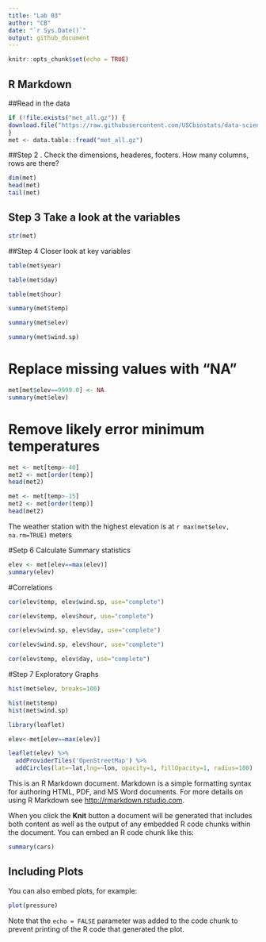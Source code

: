 ```yaml
---
title: "Lab 03"
author: "CB"
date: "`r Sys.Date()`"
output: github_document 
---
```


```r
knitr::opts_chunk$set(echo = TRUE)
```

## R Markdown

##Read in the data
```r
if (!file.exists("met_all.gz")) {
download.file("https://raw.githubusercontent.com/USCbiostats/data-science-data/master/02_met/met_all.gz", "met_all.gz", method="libcurl", timeout = 60)
}
met <- data.table::fread("met_all.gz")
```
##Step 2 . Check the dimensions, headeres, footers. How many columns, rows are there?
```r
dim(met)
head(met)
tail(met)
```

## Step 3 Take a look at the variables
```r
str(met)
```
##Step 4 Closer look at key variables
```r
table(met$year)
```
```r
table(met$day)
```
```r
table(met$hour)
```

```r
summary(met$temp)
```

```r
summary(met$elev)
```
```r
summary(met$wind.sp)
```

# Replace missing values with "NA"
```r
met[met$elev==9999.0] <- NA
summary(met$elev)
```
# Remove likely error minimum temperatures 
```r
met <- met[temp>-40]
met2 <- met[order(temp)]
head(met2)
```
```r
met <- met[temp>-15]
met2 <- met[order(temp)]
head(met2)
```


The weather station with the highest elevation is at `r max(met$elev, na.rm=TRUE)` meters

#Setp 6 Calculate Summary statistics 
```r
elev <- met[elev==max(elev)]
summary(elev)
```
#Correlations
```r
cor(elev$temp, elev$wind.sp, use="complete")
```
```r
cor(elev$temp, elev$hour, use="complete")
```
```r
cor(elev$wind.sp, elev$day, use="complete")
```
```r
cor(elev$wind.sp, elev$hour, use="complete")
```
```r
cor(elev$temp, elev$day, use="complete")
```
#Step 7 Exploratory Graphs
```r
hist(met$elev, breaks=100)
```

```r
hist(met$temp)
hist(met$wind.sp)
```

```r
library(leaflet)
```


```r
elev<-met[elev==max(elev)]
```

```r
leaflet(elev) %>%
  addProviderTiles('OpenStreetMap') %>% 
  addCircles(lat=~lat,lng=~lon, opacity=1, fillOpacity=1, radius=100)
```


This is an R Markdown document. Markdown is a simple formatting syntax for authoring HTML, PDF, and MS Word documents. For more details on using R Markdown see <http://rmarkdown.rstudio.com>.

When you click the **Knit** button a document will be generated that includes both content as well as the output of any embedded R code chunks within the document. You can embed an R code chunk like this:

```r
summary(cars)
```

## Including Plots

You can also embed plots, for example:

```r
plot(pressure)
```

Note that the `echo = FALSE` parameter was added to the code chunk to prevent printing of the R code that generated the plot.
